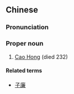 ==Chinese==
{{zh-forms}}

===Pronunciation===
{{zh-pron
|m=Cáo Hóng
|cat=pn
}}

===Proper noun===
{{zh-proper noun}}

# [[w:Cao Hong|Cao Hong]] (died 232)

====Related terms====
* [[子廉]]